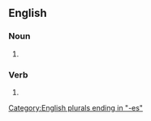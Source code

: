 {{also|by-passes}}
==English==

===Noun===
{{head|en|noun form}}

# {{plural of|en|bypass}}

===Verb===
{{head|en|verb form}}

# {{en-third-person singular of|bypass}}

[[Category:English plurals ending in "-es"]]